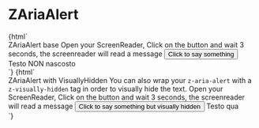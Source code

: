 
<Meta title="Notification/ZAriaAlert" component="z-aria-alert" />

# ZAriaAlert

<Preview>
  <Story name="ZAriaAlert-sample">{html` <script>
      function myFunction() {
        const myTimeout = setTimeout(myDelayedFunction, 3000);
      }
      function myDelayedFunction() {
        var myalert = document.getElementById("idAlert");
        myalert.innerHTML = "Ecco un numero a caso: " + Math.random();
      }
    </script>
    <div>
      <z-heading level="2">ZAriaAlert base</z-heading>
      <z-body>
        Open your ScreenReader, Click on the button and wait 3 seconds, the
        screenreader will read a message
      </z-body>
      <button onclick="myFunction()">Click to say something</button>
      <z-aria-alert
        id="idAlert"
        mode="${select("mode", ["assertive", "polite"], "polite")}"
      >
        Testo NON nascosto
      </z-aria-alert>
    </div>`}</Story>
  <Story name="ZAriaAlert-VisuallyHidden">{html` <script>
      function myFunction2() {
        const myTimeout = setTimeout(myDelayedFunction2, 3000);
      }
      function myDelayedFunction2() {
        var myalert = document.getElementById("idAlert2");
        myalert.innerHTML = "Ecco un numero a caso: " + Math.random();
      }
    </script>
    <div>
      <z-heading level="2">ZAriaAlert with VisuallyHidden</z-heading>
      <z-body>
        You can also wrap your <code>z-aria-alert</code> with a
        <code>z-visually-hidden</code> tag in order to visually hide the text.
      </z-body>
      <z-body>
        Open your ScreenReader, Click on the button and wait 3 seconds, the
        screenreader will read a message
      </z-body>
      <button onclick="myFunction2()">
        Click to say something but visually hidden
      </button>
      <z-visually-hidden>
        <z-aria-alert
          id="idAlert2"
          mode="${select("mode", ["assertive", "polite"], "polite")}"
        >
          Testo qua
        </z-aria-alert>
      </z-visually-hidden>
    </div>`}</Story>
</Preview>

<Props of="z-aria-alert" />
